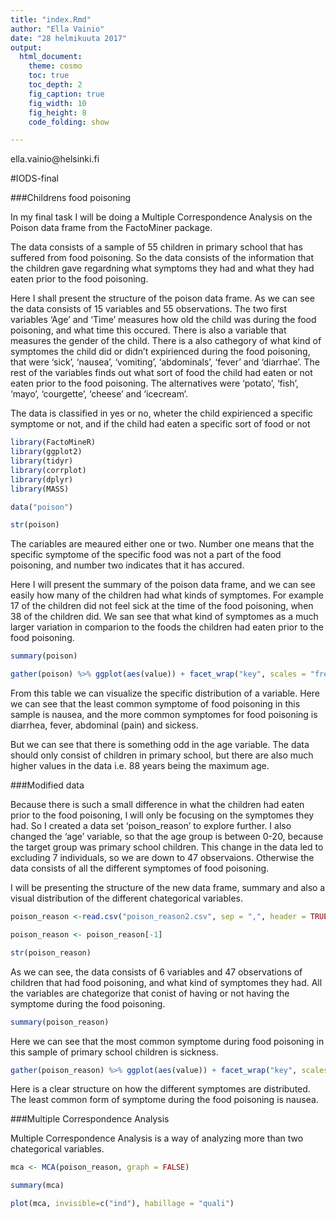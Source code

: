 ```yaml
---
title: "index.Rmd"
author: "Ella Vainio"
date: "28 helmikuuta 2017"
output:
  html_document:
    theme: cosmo
    toc: true
    toc_depth: 2
    fig_caption: true
    fig_width: 10
    fig_height: 8
    code_folding: show 

---
```

ella.vainio@helsinki.fi

#IODS-final

###Childrens food poisoning 

In my final task I will be doing a Multiple Correspondence Analysis on the Poison data frame from the FactoMiner package. 

The data consists of a sample of 55 children in primary school that has suffered from food poisoning. So the data consists of the information that the children gave regardning what symptoms they had and what they had eaten prior to the food poisoning. 

Here I shall present the structure of the poison data frame. As we can see the data consists of 15 variables and 55 observations. The two first variables 'Age' and 'Time' measures how old the child was during the food poisoning, and what time this occured. There is also a variable that measures the gender of the child. There is a also cathegory of what kind of symptomes the child did or didn't expirienced during the food poisoning, that were 'sick', 'nausea', 'vomiting', 'abdominals', 'fever' and 'diarrhae'. The rest of the variables finds out what sort of food the child had eaten or not eaten prior to the food poisoning. The alternatives were 'potato', 'fish', 'mayo', 'courgette', 'cheese' and 'icecream'. 

The data is classified in yes or no, wheter the child expirienced a specific symptome or not, and if the child had eaten a specific sort of food or not

```r
library(FactoMineR)
library(ggplot2)
library(tidyr)
library(corrplot)
library(dplyr)
library(MASS)
```

```r
data("poison")
```


```r
str(poison)
```
The cariables are meaured either one or two. Number one means that the specific symptome of the specific food was not a part of the food poisoning, and number two indicates that it has accured. 

Here I will present the summary of the poison data frame, and we can see easily how many of the children had what kinds of symptomes. For example 17 of the children did not feel sick at the time of the food poisoning, when 38 of the children did. We san see that what kind of symptomes as a much larger variation in comparion to the foods the children had eaten prior to the food poisoning. 

```r
summary(poison)
```

```r
gather(poison) %>% ggplot(aes(value)) + facet_wrap("key", scales = "free") + geom_bar()
```
From this table we can visualize the specific distribution of a variable. Here we can see that the least common symptome of food poisoning in this sample is nausea, and the more common symptomes for food poisoning is diarrhea, fever, abdominal (pain) and sickess. 

But we can see that there is something odd in the age variable. The data should only consist of children in primary school, but there are also much higher values in the data i.e. 88 years being the maximum age. 




###Modified data

Because there is such a small difference in what the children had eaten prior to the food poisoning, I will only be focusing on the symptomes they had. So I created a data set 'poison_reason' to explore further. I also changed the 'age' variable, so that the age group is between 0-20, because the target group was primary school children. This change in the data led to excluding 7 individuals, so we are down to 47 observaions. Otherwise the data consists of all the different symptomes of food poisoning.

I will be presenting the structure of the new data frame, summary and also a visual distribution of the different chategorical variables. 

```r
poison_reason <-read.csv("poison_reason2.csv", sep = ",", header = TRUE)
```

```r
poison_reason <- poison_reason[-1]
```


```r
str(poison_reason)
```

As we can see, the data consists of 6 variables and 47 observations of children that had food poisoning, and what kind of symptomes they had. All the variables are chategorize that conist of having or not having the symptome during the food poisoning.

```r
summary(poison_reason)
```

Here we can see that the most common symptome during food poisoning in this sample of primary school children is sickness. 




```r
gather(poison_reason) %>% ggplot(aes(value)) + facet_wrap("key", scales = "free") + geom_bar() + col(deeppink2)
```

Here is a clear structure on how the different symptomes are distributed. The least common form of symptome during the food poisoning is nausea. 


###Multiple Correspondence Analysis

Multiple Correspondence Analysis is a way of analyzing more than two chategorical variables. 

```r
mca <- MCA(poison_reason, graph = FALSE)
```

```r
summary(mca)
```

```r
plot(mca, invisible=c("ind"), habillage = "quali")
```





